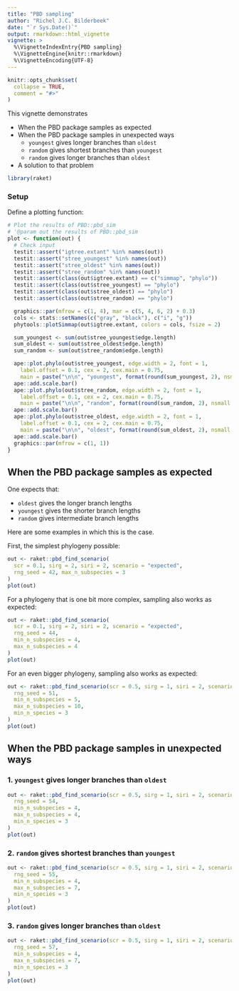 ```yaml
---
title: "PBD sampling"
author: "Richel J.C. Bilderbeek"
date: "`r Sys.Date()`"
output: rmarkdown::html_vignette
vignette: >
  %\VignetteIndexEntry{PBD sampling}
  %\VignetteEngine{knitr::rmarkdown}
  %\VignetteEncoding{UTF-8}
---
```


```r
knitr::opts_chunk$set(
  collapse = TRUE,
  comment = "#>"
)
```

This vignette demonstrates

 * When the PBD package samples as expected
 * When the PBD package samples in unexpected ways
    * `youngest` gives longer branches than `oldest`
    * `random` gives shortest branches than `youngest`
    * `random` gives longer branches than `oldest`
 * A solution to that problem
 
```r
library(raket)
```
 

### Setup

Define a plotting function:

```r
# Plot the results of PBD::pbd_sim
# '@param out the results of PBD::pbd_sim
plot <- function(out) {
  # Check input
  testit::assert("igtree.extant" %in% names(out))
  testit::assert("stree_youngest" %in% names(out))
  testit::assert("stree_oldest" %in% names(out))
  testit::assert("stree_random" %in% names(out))
  testit::assert(class(out$igtree.extant) == c("simmap", "phylo"))
  testit::assert(class(out$stree_youngest) == "phylo")
  testit::assert(class(out$stree_oldest) == "phylo")
  testit::assert(class(out$stree_random) == "phylo")

  graphics::par(mfrow = c(1, 4), mar = c(5, 4, 6, 2) + 0.3)
  cols <- stats::setNames(c("gray", "black"), c("i", "g"))
  phytools::plotSimmap(out$igtree.extant, colors = cols, fsize = 2)

  sum_youngest <- sum(out$stree_youngest$edge.length)
  sum_oldest <- sum(out$stree_oldest$edge.length)
  sum_random <- sum(out$stree_random$edge.length)

  ape::plot.phylo(out$stree_youngest, edge.width = 2, font = 1,
    label.offset = 0.1, cex = 2, cex.main = 0.75,
    main = paste("\n\n", "youngest", format(round(sum_youngest, 2), nsmall = 2), "\n\n"))
  ape::add.scale.bar()
  ape::plot.phylo(out$stree_random, edge.width = 2, font = 1,
    label.offset = 0.1, cex = 2, cex.main = 0.75, 
    main = paste("\n\n", "random", format(round(sum_random, 2), nsmall = 2), "\n\n"))
  ape::add.scale.bar()
  ape::plot.phylo(out$stree_oldest, edge.width = 2, font = 1,
    label.offset = 0.1, cex = 2, cex.main = 0.75,
    main = paste("\n\n", "oldest", format(round(sum_oldest, 2), nsmall = 2), "\n\n"))
  ape::add.scale.bar()
  graphics::par(mfrow = c(1, 1))
}
```

## When the PBD package samples as expected

One expects that:

 * `oldest` gives the longer branch lengths
 * `youngest` gives the shorter branch lengths
 * `random` gives intermediate branch lengths

Here are some examples in which this is the case.

First, the simplest phylogeny possible:

```r
out <- raket::pbd_find_scenario(
  scr = 0.1, sirg = 2, siri = 2, scenario = "expected", 
  rng_seed = 42, max_n_subspecies = 3
)
plot(out)
```

For a phylogeny that is one bit more complex, sampling also works as expected:

```r
out <- raket::pbd_find_scenario(
  scr = 0.1, sirg = 2, siri = 2, scenario = "expected", 
  rng_seed = 44, 
  min_n_subspecies = 4,
  max_n_subspecies = 4
)
plot(out)
```

For an even bigger phylogeny, sampling also works as expected:

```r
out <- raket::pbd_find_scenario(scr = 0.5, sirg = 1, siri = 2, scenario = "expected",
  rng_seed = 51, 
  min_n_subspecies = 5, 
  max_n_subspecies = 10,
  min_n_species = 3
)
plot(out)
```


## When the PBD package samples in unexpected ways

### 1. `youngest` gives longer branches than `oldest`

```r
out <- raket::pbd_find_scenario(scr = 0.5, sirg = 1, siri = 2, scenario = "ylto",
  rng_seed = 54, 
  min_n_subspecies = 4, 
  max_n_subspecies = 4,
  min_n_species = 3
)
plot(out)
```

### 2. `random` gives shortest branches than `youngest`

```r
out <- raket::pbd_find_scenario(scr = 0.5, sirg = 1, siri = 2, scenario = "rsty",
  rng_seed = 55, 
  min_n_subspecies = 4, 
  max_n_subspecies = 7,
  min_n_species = 3
)
plot(out)
```

### 3. `random` gives longer branches than `oldest`

```r
out <- raket::pbd_find_scenario(scr = 0.5, sirg = 1, siri = 2, scenario = "rlto",
  rng_seed = 57, 
  min_n_subspecies = 4, 
  max_n_subspecies = 7,
  min_n_species = 3
)
plot(out)
```

